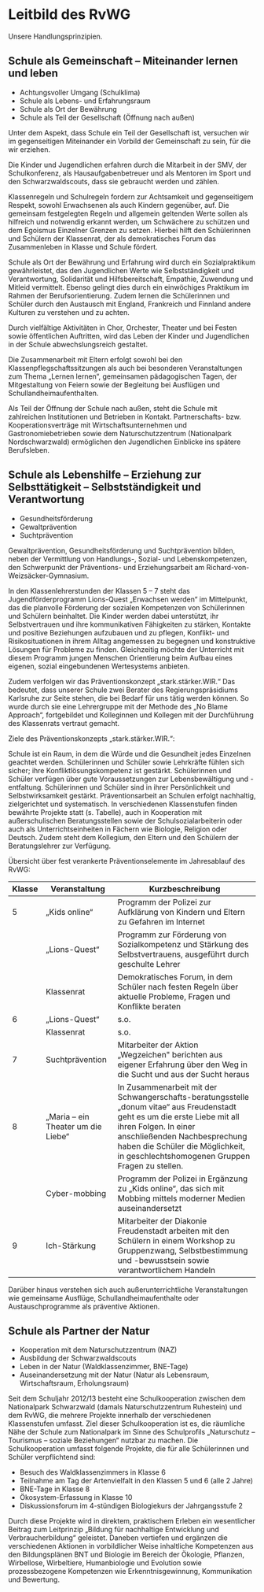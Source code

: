 
<Head title="Leitbild" />

# Leitbild des RvWG

Unsere Handlungsprinzipien.

## Schule als Gemeinschaft – Miteinander lernen und leben

- Achtungsvoller Umgang (Schulklima)
- Schule als Lebens- und Erfahrungsraum
- Schule als Ort der Bewährung
- Schule als Teil der Gesellschaft (Öffnung nach außen)

Unter dem Aspekt, dass Schule ein Teil der Gesellschaft ist, versuchen wir im gegenseitigen Miteinander ein Vorbild der Gemeinschaft zu sein, für die wir erziehen.

Die Kinder und Jugendlichen erfahren durch die Mitarbeit in der SMV, der Schulkonferenz, als Hausaufgabenbetreuer und als Mentoren im Sport und den Schwarzwaldscouts, dass sie gebraucht werden und zählen.

Klassenregeln und Schulregeln fordern zur Achtsamkeit und gegenseitigem Respekt, sowohl Erwachsenen als auch Kindern gegenüber, auf. Die gemeinsam festgelegten Regeln und allgemein geltenden Werte sollen als hilfreich und notwendig erkannt werden, um Schwächere zu schützen und dem Egoismus Einzelner Grenzen zu setzen. Hierbei hilft den Schülerinnen und Schülern der Klassenrat, der als demokratisches Forum das Zusammenleben in Klasse und Schule fördert.

Schule als Ort der Bewährung und Erfahrung wird durch ein Sozialpraktikum gewährleistet, das den Jugendlichen Werte wie Selbstständigkeit und Verantwortung, Solidarität und Hilfsbereitschaft, Empathie, Zuwendung und Mitleid vermittelt. Ebenso gelingt dies durch ein einwöchiges Praktikum im Rahmen der Berufsorientierung. Zudem lernen die Schülerinnen und Schüler durch den Austausch mit England, Frankreich und Finnland andere Kulturen zu verstehen und zu achten.

Durch vielfältige Aktivitäten in Chor, Orchester, Theater und bei Festen sowie öffentlichen Auftritten, wird das Leben der Kinder und Jugendlichen in der Schule abwechslungsreich gestaltet.

Die Zusammenarbeit mit Eltern erfolgt sowohl bei den Klassenpflegschaftssitzungen als auch bei besonderen Veranstaltungen zum Thema „Lernen lernen“, gemeinsamen pädagogischen Tagen, der Mitgestaltung von Feiern sowie der Begleitung bei Ausflügen und Schullandheimaufenthalten.

Als Teil der Öffnung der Schule nach außen, steht die Schule mit zahlreichen Institutionen und Betrieben in Kontakt. Partnerschafts- bzw. Kooperationsverträge mit Wirtschaftsunternehmen und Gastronomiebetrieben sowie dem Naturschutzzentrum (Nationalpark Nordschwarzwald) ermöglichen den Jugendlichen Einblicke ins spätere Berufsleben.

## Schule als Lebenshilfe – Erziehung zur Selbsttätigkeit – Selbstständigkeit und Verantwortung

- Gesundheitsförderung
- Gewaltprävention
- Suchtprävention

Gewaltprävention, Gesundheitsförderung und Suchtprävention bilden, neben der Vermittlung von Handlungs-, Sozial- und Lebenskompetenzen, den Schwerpunkt der Präventions- und Erziehungsarbeit am Richard-von-Weizsäcker-Gymnasium.

In den Klassenlehrerstunden der Klassen 5 – 7 steht das Jugendförderprogramm Lions-Quest „Erwachsen werden“ im Mittelpunkt, das die planvolle Förderung der sozialen Kompetenzen von Schülerinnen und Schülern beinhaltet. Die Kinder werden dabei unterstützt, ihr Selbstvertrauen und ihre kommunikativen Fähigkeiten zu stärken, Kontakte und positive Beziehungen aufzubauen und zu pflegen, Konflikt- und Risikosituationen in ihrem Alltag angemessen zu begegnen und konstruktive Lösungen für Probleme zu finden. Gleichzeitig möchte der Unterricht mit diesem Programm jungen Menschen Orientierung beim Aufbau eines eigenen, sozial eingebundenen Wertesystems anbieten.

Zudem verfolgen wir das Präventionskonzept „stark.stärker.WIR.“ Das bedeutet, dass unserer Schule zwei Berater des Regierungspräsidiums Karlsruhe zur Seite stehen, die bei Bedarf für uns tätig werden können. So wurde durch sie eine Lehrergruppe mit der Methode des „No Blame Approach“, fortgebildet und Kolleginnen und Kollegen mit der Durchführung des Klassenrats vertraut gemacht.

Ziele des Präventionskonzepts „stark.stärker.WIR.“:

Schule ist ein Raum, in dem die Würde und die Gesundheit jedes Einzelnen geachtet werden.
Schülerinnen und Schüler sowie Lehrkräfte fühlen sich sicher; ihre Konfliktlösungskompetenz ist gestärkt.
Schülerinnen und Schüler verfügen über gute Voraussetzungen zur Lebensbewältigung und -entfaltung.
Schülerinnen und Schüler sind in ihrer Persönlichkeit und Selbstwirksamkeit gestärkt.
Präventionsarbeit an Schulen erfolgt nachhaltig, zielgerichtet und systematisch.
In verschiedenen Klassenstufen finden bewährte Projekte statt (s. Tabelle), auch in Kooperation mit außerschulischen Beratungsstellen sowie der Schulsozialarbeiterin oder auch als Unterrichtseinheiten in Fächern wie Biologie, Religion oder Deutsch. Zudem steht dem Kollegium, den Eltern und den Schülern der Beratungslehrer zur Verfügung.

Übersicht über fest verankerte Präventionselemente im Jahresablauf des RvWG:

| Klasse | Veranstaltung                      | Kurzbeschreibung                                                                                                                                                                                                                                                         |
| ------ | ---------------------------------- | ------------------------------------------------------------------------------------------------------------------------------------------------------------------------------------------------------------------------------------------------------------------------ |
| 5      | „Kids online“                      | Programm der Polizei zur Aufklärung von Kindern und Eltern zu Gefahren im Internet                                                                                                                                                                                       |
|        | „Lions-Quest“                      | Programm zur Förderung von Sozialkompetenz und Stärkung des Selbstvertrauens, ausgeführt durch geschulte Lehrer                                                                                                                                                          |
|        | Klassenrat                         | Demokratisches Forum, in dem Schüler nach festen Regeln über aktuelle Probleme, Fragen und Konflikte beraten                                                                                                                                                             |
| 6      | „Lions-Quest“                      | s.o.                                                                                                                                                                                                                                                                     |
|        | Klassenrat                         | s.o.                                                                                                                                                                                                                                                                     |
| 7      | Suchtprävention                    | Mitarbeiter der Aktion „Wegzeichen" berichten aus eigener Erfahrung über den Weg in die Sucht und aus der Sucht heraus                                                                                                                                                   |
| 8      | „Maria – ein Theater um die Liebe“ | In Zusammenarbeit mit der Schwangerschafts-beratungsstelle „donum vitae“ aus Freudenstadt geht es um die erste Liebe mit all ihren Folgen. In einer anschließenden Nachbesprechung haben die Schüler die Möglichkeit, in geschlechtshomogenen Gruppen Fragen zu stellen. |
|        | Cyber-mobbing                      | Programm der Polizei in Ergänzung zu „Kids online“, das sich mit Mobbing mittels moderner Medien auseinandersetzt                                                                                                                                                        |
| 9      | Ich-Stärkung                       | Mitarbeiter der Diakonie Freudenstadt arbeiten mit den Schülern in einem Workshop zu Gruppenzwang, Selbstbestimmung und -bewusstsein sowie verantwortlichem Handeln                                                                                                      |

Darüber hinaus verstehen sich auch außerunterrichtliche Veranstaltungen wie gemeinsame Ausflüge, Schullandheimaufenthalte oder Austauschprogramme als präventive Aktionen.

## Schule als Partner der Natur

- Kooperation mit dem Naturschutzzentrum (NAZ)
- Ausbildung der Schwarzwaldscouts
- Leben in der Natur (Waldklassenzimmer, BNE-Tage)
- Auseinandersetzung mit der Natur (Natur als Lebensraum, Wirtschaftsraum, Erholungsraum)

Seit dem Schuljahr 2012/13 besteht eine Schulkooperation zwischen dem Nationalpark Schwarzwald (damals Naturschutzzentrum Ruhestein) und dem RvWG, die mehrere Projekte innerhalb der verschiedenen Klassenstufen umfasst. Ziel dieser Schulkooperation ist es, die räumliche Nähe der Schule zum Nationalpark im Sinne des Schulprofils „Naturschutz – Tourismus – soziale Beziehungen“ nutzbar zu machen. Die Schulkooperation umfasst folgende Projekte, die für alle Schülerinnen und Schüler verpflichtend sind:

- Besuch des Waldklassenzimmers in Klasse 6
- Teilnahme am Tag der Artenvielfalt in den Klassen 5 und 6 (alle 2 Jahre)
- BNE-Tage in Klasse 8
- Ökosystem-Erfassung in Klasse 10
- Diskussionsforum im 4-stündigen Biologiekurs der Jahrgangsstufe 2

Durch diese Projekte wird in direktem, praktischem Erleben ein wesentlicher Beitrag zum Leitprinzip „Bildung für nachhaltige Entwicklung und Verbraucherbildung“ geleistet. Daneben vertiefen und ergänzen die verschiedenen Aktionen in vorbildlicher Weise inhaltliche Kompetenzen aus den Bildungsplänen BNT und Biologie im Bereich der Ökologie, Pflanzen, Wirbellose, Wirbeltiere, Humanbiologie und Evolution sowie prozessbezogene Kompetenzen wie Erkenntnisgewinnung, Kommunikation und Bewertung.
